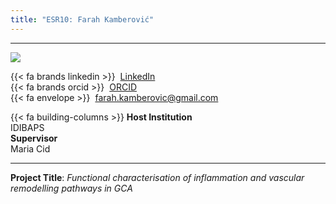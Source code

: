 ```yaml
---
title: "ESR10: Farah Kamberović"
---
```


---

:::{layout="[30, 60, 50]" .profile-text}

![](../assets/esr_pictures/farah_square.jpg){.img-profile}

{{< fa brands linkedin >}}\  [LinkedIn](https://www.linkedin.com/in/farah-kamberovic-b21963174/)<br>
{{< fa brands orcid >}} \ [ORCID](https://orcid.org/0000-0001-8444-0342)<br>
{{< fa envelope >}} \ [farah.kamberovic@gmail.com](mailto:farah.kamberovic@gmail.com)<br>

{{< fa building-columns >}} **Host Institution** <br> IDIBAPS <br>
**Supervisor** <br> Maria Cid

::: 

---

**Project Title**: *Functional characterisation of inflammation and vascular remodelling pathways in GCA*